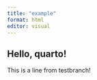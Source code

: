 ```yaml
---
title: "example"
format: html
editor: visual
---
```


## Hello, quarto!

This is a line from testbranch!
